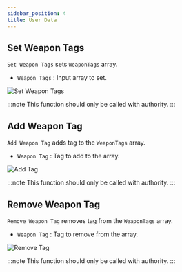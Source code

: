 ```yaml
---
sidebar_position: 4
title: User Data
---
```



## Set Weapon Tags

`Set Weapon Tags` sets `WeaponTags` array.
* `Weapon Tags` <Step text="1"/> : Input array to set.

![Set Weapon Tags](_static/img/user-data/set-weapon-tags.png)

:::note
This function should only be called with authority.
:::

## Add Weapon Tag

`Add Weapon Tag` adds tag to the `WeaponTags` array.
* `Weapon Tag` <Step text="1"/> : Tag to add to the array.

![Add Tag](_static/img/user-data/add-weapon-tag.png)

:::note
This function should only be called with authority.
:::

## Remove Weapon Tag

`Remove Weapon Tag` removes tag from the `WeaponTags` array.
* `Weapon Tag` <Step text="1"/> : Tag to remove from the array.

![Remove Tag](_static/img/user-data/remove-weapon-tag.png)

:::note
This function should only be called with authority.
:::